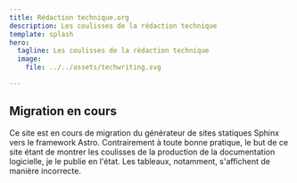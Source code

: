 ```yaml
---
title: Rédaction technique.org
description: Les coulisses de la rédaction technique
template: splash
hero:
  tagline: Les coulisses de la rédaction technique
  image:
    file: ../../assets/techwriting.svg

---
```



<CardGrid stagger>
<LinkCard
	title="Rédaction technique"
	href="/guides/diminuer-les-couts-ameliorer-la-satisfaction-client/"
	description="La documentation technique, fondée sur des formats ouverts comme DITA XML, optimise les coûts, la qualité et la satisfaction client grâce à des contenus modulaires et cohérents. Situé entre la R&D et le marketing, le rédacteur technique adapte les messages aux différents publics et assure une communication claire tout au long du cycle de vie du produit."
/>
<LinkCard
	title="Processus"
	href="/guides/redaction-technique-un-processus-industriel/"
	description="La rédaction technique est une approche structurée de création de documents clairs et adaptés aux utilisateurs, alignée sur les objectifs de l'entreprise. Elle implique la définition de projets, la collecte et validation d'informations, la gestion des formats et des traductions. Le rédacteur technique collabore avec divers intervenants, teste les produits et mise sur la structuration, la modularité et l’automatisation pour faire de la documentation un atout stratégique."
/>
<LinkCard
	title="Formats structurés"
	href="/guides/format-structure-dita-xml/"
	description="Le format structuré DITA XML réduit les coûts, les délais de publication et améliore la qualité des contenus en structurant la documentation en modules autonomes et réutilisables. Ces modules permettent de créer divers livrables (PDF, Web, e-learning…) à partir des mêmes informations, appliquant ainsi des principes de production industrielle."
/>
</CardGrid>

## Migration en cours

<CardGrid stagger>
	<Card title="Site en cours de migration" icon="pencil">
		Ce site est en cours de migration du générateur de sites statiques Sphinx vers le framework Astro. Contrairement à toute bonne pratique, le but de ce site étant de montrer les coulisses de la production de la documentation logicielle, je le publie en l'état. Les tableaux, notamment, s'affichent de manière incorrecte.
	</Card>
</CardGrid>
